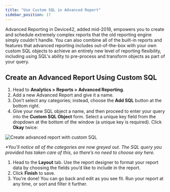 ```yaml
---
title: "Use Custom SQL in Advanced Report"
sidebar_position: 17
---
```


Advanced Reporting in Device42, added mid-2018, empowers you to create and schedule extremely complex reports that the old reporting engine simply couldn't handle. You can also combine all of the built-in reports and features that advanced reporting includes out-of-the-box with your own custom SQL objects to achieve an entirely new level of reporting flexibility, including using SQL's ability to pre-process and transform objects as part of your query.

## Create an Advanced Report Using Custom SQL

1. Head to **Analytics > Reports > Advanced Reporting**.
2. Add a new Advanced Report and give it a name.
3. Don’t select any categories; instead, choose the **Add SQL** button at the bottom right.
4. Give your new SQL object a name, and then proceed to enter your query into the **Custom SQL Object** form. Select a unique key field from the dropdown at the bottom of the window (a unique key is required). Click **Okay** twice:

![Create advanced report with custom SQL](/assets/images/create_advanced_report_custom_SQL-1.png)

_*You’ll notice all of the categories are now greyed out. The SQL query you provided has taken care of this, so there’s no need to choose any here._

1. Head to the **Layout** tab. Use the report designer to format your report data by choosing the fields you’d like to include in the report.
2. Click **Finish** to save.
3. You’re done! You can go back and edit as you see fit. Run your report at any time, or sort and filter it further.
